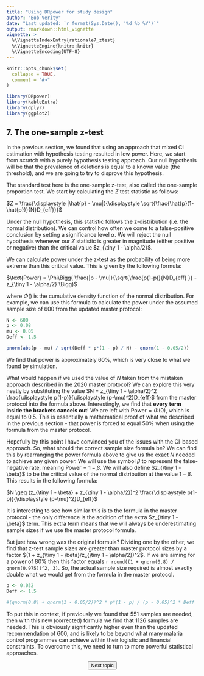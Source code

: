 ---
title: "Using DRpower for study design"
author: "Bob Verity"
date: "Last updated: `r format(Sys.Date(), '%d %b %Y')`"
output: rmarkdown::html_vignette
vignette: >
  %\VignetteIndexEntry{rationale7_ztest}
  %\VignetteEngine{knitr::knitr}
  %\VignetteEncoding{UTF-8}
---

```{r, include = FALSE}
knitr::opts_chunk$set(
  collapse = TRUE,
  comment = "#>"
)
```
```{r, echo=FALSE, message=FALSE, warning=FALSE}
library(DRpower)
library(kableExtra)
library(dplyr)
library(ggplot2)
```

## 7. The one-sample z-test

In the previous section, we found that using an approach that mixed CI estimation with hypothesis testing resulted in low power. Here, we start from scratch with a purely hypothesis testing approach. Our null hypothesis will be that the prevalence of deletions is equal to a known value (the threshold), and we are going to try to disprove this hypothesis.

The standard test here is the one-sample z-test, also called the one-sample proportion test. We start by calculating the $Z$ test statistic as follows:

$Z = \frac{\displaystyle |\hat{p} - \mu|}{\displaystyle \sqrt{\frac{\hat{p}(1-\hat{p})}{N}D_{eff}}}$

Under the null hypothesis, this statistic follows the z-distribution (i.e. the normal distribution). We can control how often we come to a false-positive conclusion by setting a significance level $\alpha$. We will reject the null hypothesis whenever our $Z$ statistic is greater in magnitude (either positive or negative) than the critical value $z_{\tiny 1 - \alpha/2}$.

We can calculate power under the z-test as the probability of being more extreme than this critical value. This is given by the following formula:

$\text{Power} = \Phi\Bigg( \frac{|p - \mu|}{\sqrt{\frac{p(1-p)}{N}D_{eff} }} - z_{\tiny 1 - \alpha/2} \Bigg)$

where $\Phi()$ is the cumulative density function of the normal distribution. For example, we can use this formula to calculate the power under the assumed sample size of 600 from the updated master protocol:

```{r}
N <- 600
p <- 0.08
mu <- 0.05
Deff <- 1.5

pnorm(abs(p - mu) / sqrt(Deff * p*(1 - p) / N) - qnorm(1 - 0.05/2))
```

We find that power is approximately 60%, which is very close to what we found by simulation.

What would happen if we used the value of $N$ taken from the mistaken approach described in the 2020 master protocol? We can explore this very neatly by substituting the value $N = z_{\tiny 1 - \alpha/2}^2 \frac{\displaystyle p(1-p)}{\displaystyle (p-\mu)^2}D_{eff}$ from the master protocol into the formula above. Interestingly, we find that **every term inside the brackets cancels out**! We are left with $\text{Power} = \Phi(0)$, which is equal to 0.5. This is essentially a mathematical proof of what we described in the previous section - that power is forced to equal 50% when using the formula from the master protocol.

Hopefully by this point I have convinced you of the issues with the CI-based approach. So, what should the correct sample size formula be? We can find this by rearranging the power formula above to give us the exact $N$ needed to achieve any given power. We will use the symbol $\beta$ to represent the false-negative rate, meaning $\text{Power} = 1 - \beta$. We will also define $z_{\tiny 1 - \beta}$ to be the critical value of the normal distribution at the value $1 - \beta$. This results in the following formula:

$N \geq (z_{\tiny 1 - \beta} + z_{\tiny 1 - \alpha/2})^2 \frac{\displaystyle p(1-p)}{\displaystyle (p-\mu)^2}D_{eff}$

It is interesting to see how similar this is to the formula in the master protocol - the only difference is the addition of the extra $z_{\tiny 1 - \beta}$ term. This extra term means that we will always be underestimating sample sizes if we use the master protocol formula.

But just how wrong was the original formula? Dividing one by the other, we find that z-test sample sizes are greater than master protocol sizes by a factor $(1 + z_{\tiny 1 - \beta}/z_{\tiny 1 - \alpha/2})^2$. If we are aiming for a power of 80% then this factor equals `r round((1 + qnorm(0.8) / qnorm(0.975))^2, 3)`. So, the actual sample size required is almost exactly double what we would get from the formula in the master protocol.

```{r, echo=FALSE}
p <- 0.032
Deff <- 1.5

#(qnorm(0.8) + qnorm(1 - 0.05/2))^2 * p*(1 - p) / (p - 0.05)^2 * Deff
```

To put this in context, if previously we found that 551 samples are needed, then with this new (corrected) formula we find that 1126 samples are needed. This is obviously significantly higher even than the updated recommendation of 600, and is likely to be beyond what many malaria control programmes can achieve within their logistic and financial constraints. To overcome this, we need to turn to more powerful statistical approaches.

<p align="center">
<button class="btn btn-primary" onclick="window.location.href='https://w3docs.com';"> Next topic </button>
</p>
